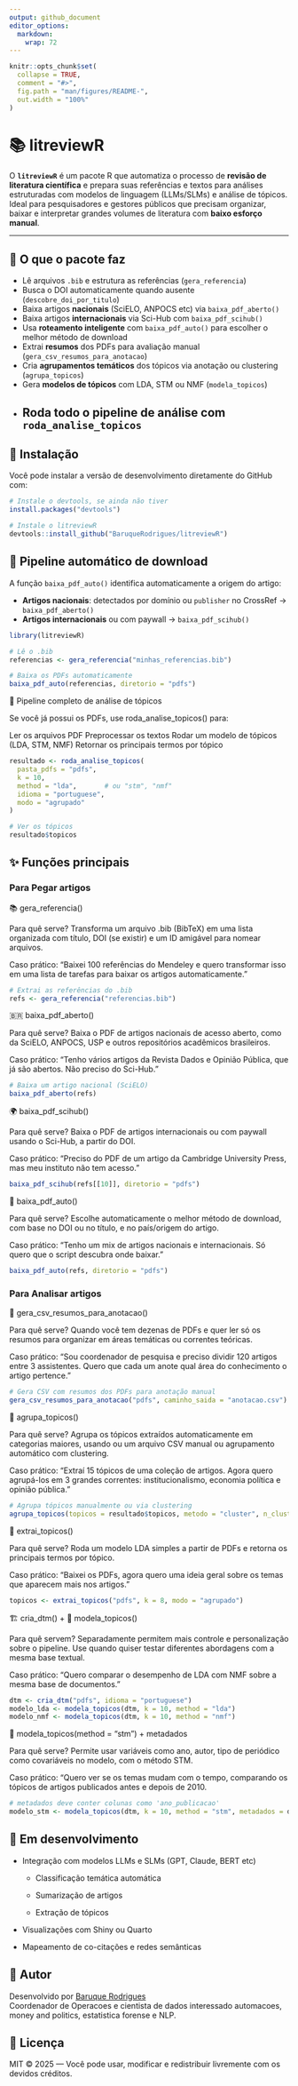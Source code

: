 ```yaml
---
output: github_document
editor_options: 
  markdown: 
    wrap: 72
---
```


<!-- README.md is generated from README.Rmd. Please edit that file -->

```r
knitr::opts_chunk$set(
  collapse = TRUE,
  comment = "#>",
  fig.path = "man/figures/README-",
  out.width = "100%"
)
```

# 📚 litreviewR

O **`litreviewR`** é um pacote R que automatiza o processo de **revisão de literatura científica** e prepara suas referências e textos para análises estruturadas com modelos de linguagem (LLMs/SLMs) e análise de tópicos. Ideal para pesquisadores e gestores públicos que precisam organizar, baixar e interpretar grandes volumes de literatura com **baixo esforço manual**.

---

## 🚀 O que o pacote faz

- Lê arquivos `.bib` e estrutura as referências (`gera_referencia`)
- Busca o DOI automaticamente quando ausente (`descobre_doi_por_titulo`)
- Baixa artigos **nacionais** (SciELO, ANPOCS etc) via `baixa_pdf_aberto()`
- Baixa artigos **internacionais** via Sci-Hub com `baixa_pdf_scihub()`
- Usa **roteamento inteligente** com `baixa_pdf_auto()` para escolher o melhor método de download
- Extrai **resumos** dos PDFs para avaliação manual (`gera_csv_resumos_para_anotacao`)
- Cria **agrupamentos temáticos** dos tópicos via anotação ou clustering (`agrupa_topicos`)
- Gera **modelos de tópicos** com LDA, STM ou NMF (`modela_topicos`)
- Roda todo o pipeline de análise com `roda_analise_topicos`
---

## 🚀 Instalação

Você pode instalar a versão de desenvolvimento diretamente do GitHub
com:

```r
# Instale o devtools, se ainda não tiver
install.packages("devtools")

# Instale o litreviewR
devtools::install_github("BaruqueRodrigues/litreviewR")
```

## 🧠 Pipeline automático de download

A função `baixa_pdf_auto()` identifica automaticamente a origem do artigo:

- **Artigos nacionais**: detectados por domínio ou `publisher` no CrossRef → `baixa_pdf_aberto()`
- **Artigos internacionais** ou com paywall → `baixa_pdf_scihub()`

```r
library(litreviewR)

# Lê o .bib
referencias <- gera_referencia("minhas_referencias.bib")

# Baixa os PDFs automaticamente
baixa_pdf_auto(referencias, diretorio = "pdfs")

```

🧠 Pipeline completo de análise de tópicos

Se você já possui os PDFs, use roda_analise_topicos() para:

Ler os arquivos PDF
Preprocessar os textos
Rodar um modelo de tópicos (LDA, STM, NMF)
Retornar os principais termos por tópico
```r
resultado <- roda_analise_topicos(
  pasta_pdfs = "pdfs",
  k = 10,
  method = "lda",       # ou "stm", "nmf"
  idioma = "portuguese",
  modo = "agrupado"
)

# Ver os tópicos
resultado$topicos

```



## ✨ Funções principais

### Para Pegar artigos

📚 gera_referencia()

Para quê serve?
Transforma um arquivo .bib (BibTeX) em uma lista organizada com título, DOI (se existir) e um ID amigável para nomear arquivos.

Caso prático:
"Baixei 100 referências do Mendeley e quero transformar isso em uma lista de tarefas para baixar os artigos automaticamente."

```r
# Extrai as referências do .bib
refs <- gera_referencia("referencias.bib")
```
🇧🇷 baixa_pdf_aberto()

Para quê serve?
Baixa o PDF de artigos nacionais de acesso aberto, como da SciELO, ANPOCS, USP e outros repositórios acadêmicos brasileiros.

Caso prático:
"Tenho vários artigos da Revista Dados e Opinião Pública, que já são abertos. Não preciso do Sci-Hub."
```r
# Baixa um artigo nacional (SciELO)
baixa_pdf_aberto(refs)
```

🌍 baixa_pdf_scihub()

Para quê serve?
Baixa o PDF de artigos internacionais ou com paywall usando o Sci-Hub, a partir do DOI.

Caso prático:
"Preciso do PDF de um artigo da Cambridge University Press, mas meu instituto não tem acesso."

```r
baixa_pdf_scihub(refs[[10]], diretorio = "pdfs")

```

🧠 baixa_pdf_auto()

Para quê serve?
Escolhe automaticamente o melhor método de download, com base no DOI ou no título, e no país/origem do artigo.

Caso prático:
"Tenho um mix de artigos nacionais e internacionais. Só quero que o script descubra onde baixar."
```r
baixa_pdf_auto(refs, diretorio = "pdfs")

```


### Para Analisar artigos
📄 gera_csv_resumos_para_anotacao()

Para quê serve?
Quando você tem dezenas de PDFs e quer ler só os resumos para organizar em áreas temáticas ou correntes teóricas.

Caso prático:
"Sou coordenador de pesquisa e preciso dividir 120 artigos entre 3 assistentes. Quero que cada um anote qual área do conhecimento o artigo pertence."
```r
# Gera CSV com resumos dos PDFs para anotação manual
gera_csv_resumos_para_anotacao("pdfs", caminho_saida = "anotacao.csv")


```

🧠 agrupa_topicos()

Para quê serve?
Agrupa os tópicos extraídos automaticamente em categorias maiores, usando ou um arquivo CSV manual ou agrupamento automático com clustering.

Caso prático:
"Extraí 15 tópicos de uma coleção de artigos. Agora quero agrupá-los em 3 grandes correntes: institucionalismo, economia política e opinião pública."

```r
# Agrupa tópicos manualmente ou via clustering
agrupa_topicos(topicos = resultado$topicos, metodo = "cluster", n_clusters = 4)
```

🧾 extrai_topicos()

Para quê serve?
Roda um modelo LDA simples a partir de PDFs e retorna os principais termos por tópico.

Caso prático:
"Baixei os PDFs, agora quero uma ideia geral sobre os temas que aparecem mais nos artigos."

```r
topicos <- extrai_topicos("pdfs", k = 8, modo = "agrupado")

```

🏗 cria_dtm() + 🧩 modela_topicos()

Para quê servem?
Separadamente permitem mais controle e personalização sobre o pipeline. Use quando quiser testar diferentes abordagens com a mesma base textual.

Caso prático:
"Quero comparar o desempenho de LDA com NMF sobre a mesma base de documentos."

```r
dtm <- cria_dtm("pdfs", idioma = "portuguese")
modelo_lda <- modela_topicos(dtm, k = 10, method = "lda")
modelo_nmf <- modela_topicos(dtm, k = 10, method = "nmf")

```

🤖 modela_topicos(method = "stm") + metadados

Para quê serve?
Permite usar variáveis como ano, autor, tipo de periódico como covariáveis no modelo, com o método STM.

Caso prático:
"Quero ver se os temas mudam com o tempo, comparando os tópicos de artigos publicados antes e depois de 2010.

```r
# metadados deve conter colunas como 'ano_publicacao'
modelo_stm <- modela_topicos(dtm, k = 10, method = "stm", metadados = dados_artigos)

```



## 🔧 Em desenvolvimento

-   Integração com modelos LLMs e SLMs (GPT, Claude, BERT etc)

    -   Classificação temática automática

    -   Sumarização de artigos

    -   Extração de tópicos

-   Visualizações com Shiny ou Quarto

-   Mapeamento de co-citações e redes semânticas

## 👤 Autor

Desenvolvido por [Baruque Rodrigues](https://github.com/baruqrodrigues)\
Coordenador de Operacoes e cientista de dados interessado automacoes,
money and politics, estatistica forense e NLP.

## 📜 Licença

MIT © 2025 — Você pode usar, modificar e redistribuir livremente com os
devidos créditos.
